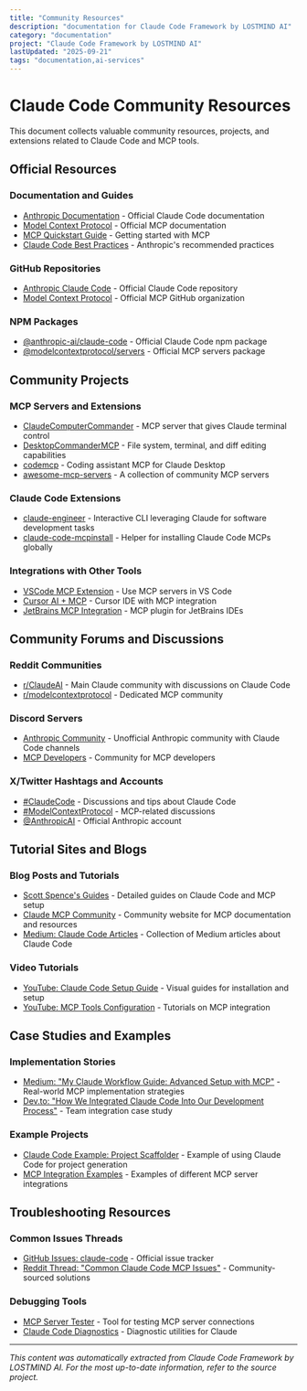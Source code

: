```yaml
---
title: "Community Resources"
description: "documentation for Claude Code Framework by LOSTMIND AI"
category: "documentation"
project: "Claude Code Framework by LOSTMIND AI"
lastUpdated: "2025-09-21"
tags: "documentation,ai-services"
---
```


# Claude Code Community Resources

This document collects valuable community resources, projects, and extensions related to Claude Code and MCP tools.

## Official Resources

### Documentation and Guides

- [Anthropic Documentation](https://docs.anthropic.com/en/docs/agents-and-tools/claude-code/overview) - Official Claude Code documentation
- [Model Context Protocol](https://docs.anthropic.com/en/docs/agents-and-tools/mcp) - Official MCP documentation
- [MCP Quickstart Guide](https://modelcontextprotocol.io/quickstart/user) - Getting started with MCP
- [Claude Code Best Practices](https://www.anthropic.com/engineering/claude-code-best-practices) - Anthropic's recommended practices

### GitHub Repositories

- [Anthropic Claude Code](https://github.com/anthropics/claude-code) - Official Claude Code repository
- [Model Context Protocol](https://github.com/modelcontextprotocol) - Official MCP GitHub organization

### NPM Packages

- [@anthropic-ai/claude-code](https://www.npmjs.com/package/@anthropic-ai/claude-code) - Official Claude Code npm package
- [@modelcontextprotocol/servers](https://www.npmjs.com/package/@modelcontextprotocol/servers) - Official MCP servers package

## Community Projects

### MCP Servers and Extensions

- [ClaudeComputerCommander](https://github.com/wonderwhy-er/ClaudeComputerCommander) - MCP server that gives Claude terminal control
- [DesktopCommanderMCP](https://github.com/wonderwhy-er/DesktopCommanderMCP) - File system, terminal, and diff editing capabilities
- [codemcp](https://github.com/ezyang/codemcp) - Coding assistant MCP for Claude Desktop
- [awesome-mcp-servers](https://github.com/punkpeye/awesome-mcp-servers) - A collection of community MCP servers

### Claude Code Extensions

- [claude-engineer](https://github.com/Doriandarko/claude-engineer) - Interactive CLI leveraging Claude for software development tasks
- [claude-code-mcpinstall](https://github.com/undeadpickle/claude-code-mcpinstall) - Helper for installing Claude Code MCPs globally

### Integrations with Other Tools

- [VSCode MCP Extension](https://code.visualstudio.com/docs/copilot/chat/mcp-servers) - Use MCP servers in VS Code
- [Cursor AI + MCP](https://cursor.sh) - Cursor IDE with MCP integration
- [JetBrains MCP Integration](https://plugins.jetbrains.com/plugin/22387-model-context-protocol-mcp-) - MCP plugin for JetBrains IDEs

## Community Forums and Discussions

### Reddit Communities

- [r/ClaudeAI](https://www.reddit.com/r/ClaudeAI/) - Main Claude community with discussions on Claude Code
- [r/modelcontextprotocol](https://www.reddit.com/r/modelcontextprotocol/) - Dedicated MCP community

### Discord Servers

- [Anthropic Community](https://discord.gg/anthropic) - Unofficial Anthropic community with Claude Code channels
- [MCP Developers](https://discord.gg/mcp-devs) - Community for MCP developers

### X/Twitter Hashtags and Accounts

- [#ClaudeCode](https://twitter.com/search?q=%23ClaudeCode) - Discussions and tips about Claude Code
- [#ModelContextProtocol](https://twitter.com/search?q=%23ModelContextProtocol) - MCP-related discussions
- [@AnthropicAI](https://twitter.com/AnthropicAI) - Official Anthropic account

## Tutorial Sites and Blogs

### Blog Posts and Tutorials

- [Scott Spence's Guides](https://scottspence.com/posts) - Detailed guides on Claude Code and MCP setup
- [Claude MCP Community](https://www.claudemcp.com/) - Community website for MCP documentation and resources
- [Medium: Claude Code Articles](https://medium.com/tag/claude-code) - Collection of Medium articles about Claude Code

### Video Tutorials

- [YouTube: Claude Code Setup Guide](https://www.youtube.com/results?search_query=claude+code+setup) - Visual guides for installation and setup
- [YouTube: MCP Tools Configuration](https://www.youtube.com/results?search_query=model+context+protocol+claude) - Tutorials on MCP integration

## Case Studies and Examples

### Implementation Stories

- [Medium: "My Claude Workflow Guide: Advanced Setup with MCP"](https://medium.com/) - Real-world MCP implementation strategies
- [Dev.to: "How We Integrated Claude Code Into Our Development Process"](https://dev.to/) - Team integration case study

### Example Projects

- [Claude Code Example: Project Scaffolder](https://github.com/example/claude-scaffolder) - Example of using Claude Code for project generation
- [MCP Integration Examples](https://github.com/example/mcp-examples) - Examples of different MCP server integrations

## Troubleshooting Resources

### Common Issues Threads

- [GitHub Issues: claude-code](https://github.com/anthropics/claude-code/issues) - Official issue tracker
- [Reddit Thread: "Common Claude Code MCP Issues"](https://www.reddit.com/r/ClaudeAI/comments/issues) - Community-sourced solutions

### Debugging Tools

- [MCP Server Tester](https://github.com/example/mcp-tester) - Tool for testing MCP server connections
- [Claude Code Diagnostics](https://github.com/example/claude-diagnostics) - Diagnostic utilities for Claude 

---
*This content was automatically extracted from Claude Code Framework by LOSTMIND AI. For the most up-to-date information, refer to the source project.*
